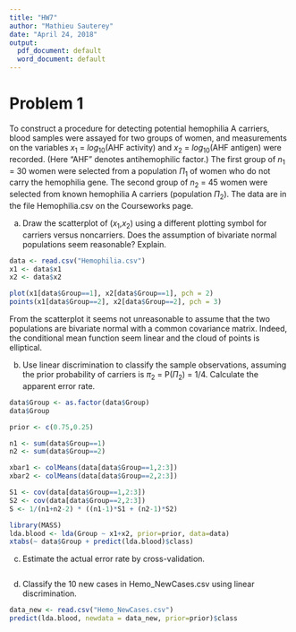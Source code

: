 ```yaml
---
title: "HW7"
author: "Mathieu Sauterey"
date: "April 24, 2018"
output:
  pdf_document: default
  word_document: default
---
```


# Problem 1

To construct a procedure for detecting potential hemophilia A carriers, blood samples were assayed for two groups of women, and measurements on the variables $x_1$ = $log_{10}$(AHF activity) and $x_2$ = $log_{10}$(AHF antigen) were recorded. (Here "AHF" denotes antihemophilic factor.) The first group of $n_1$ = 30 women were selected from a population $\Pi_1$ of women who do not carry the hemophilia gene. The second group of $n_2$ = 45 women were selected from known hemophilia A carriers (population $\Pi_2$). The data are in the file Hemophilia.csv on the Courseworks page.

(a) Draw the scatterplot of ($x_1$,$x_2$) using a different plotting symbol for carriers versus noncarriers. Does the assumption of bivariate normal populations seem reasonable? Explain.

```r

data <- read.csv("Hemophilia.csv")
x1 <- data$x1
x2 <- data$x2

plot(x1[data$Group==1], x2[data$Group==1], pch = 2)
points(x1[data$Group==2], x2[data$Group==2], pch = 3)
```
From the scatterplot it seems not unreasonable to assume that the two populations are bivariate normal with a common covariance matrix. Indeed, the conditional mean function seem linear and the cloud of points is elliptical. 

(b) Use linear discrimination to classify the sample observations, assuming the prior probability of carriers is $\pi_2$ = P($\Pi_2$) = 1/4. Calculate the apparent error rate.


```r

data$Group <- as.factor(data$Group)
data$Group

prior <- c(0.75,0.25)

n1 <- sum(data$Group==1)
n2 <- sum(data$Group==2)

xbar1 <- colMeans(data[data$Group==1,2:3])
xbar2 <- colMeans(data[data$Group==2,2:3])

S1 <- cov(data[data$Group==1,2:3])
S2 <- cov(data[data$Group==2,2:3])
S <- 1/(n1+n2-2) * ((n1-1)*S1 + (n2-1)*S2)

library(MASS)
lda.blood <- lda(Group ~ x1+x2, prior=prior, data=data)
xtabs(~ data$Group + predict(lda.blood)$class)

```


(c) Estimate the actual error rate by cross-validation.

```r


```


(d) Classify the 10 new cases in Hemo_NewCases.csv using linear discrimination.

```r

data_new <- read.csv("Hemo_NewCases.csv")
predict(lda.blood, newdata = data_new, prior=prior)$class

```
